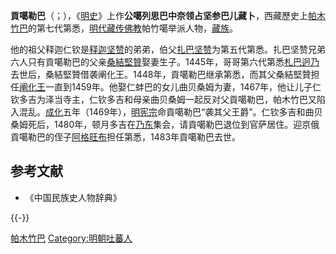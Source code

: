 {{expand|time=2015-02-09T10:26:51+00:00}}
'''貢噶勒巴'''（{{bo|z=ཀུན་དགའ་ལེགས་པ|w=kun dga' legs pa}}；{{bd|1433年||1483年||catIdx=Z}}），《[[明史|明史]]》上作'''公噶列思巴中奈领占坚参巴儿藏卜'''，西藏歷史上[[帕木竹巴|帕木竹巴]]的第七代第悉，[[明代|明代]][[藏传佛教|藏传佛教]]帕竹噶举派人物，[[藏族|藏族]]。

他的祖父释迦仁钦是[[释迦坚赞|释迦坚赞]]的弟弟，伯父[[扎巴坚赞_(帕竹)|扎巴坚赞]]为第五代第悉。扎巴坚赞兄弟六人只有貢噶勒巴的父亲[[桑結堅贊|桑結堅贊]]娶妻生子。1445年，哥哥第六代第悉[[札巴迥乃|札巴迥乃]]去世后，桑結堅贊借袭阐化王。1448年，貢噶勒巴继承第悉，而其父桑結堅贊担任[[阐化王|阐化王]]一直到1459年。他娶仁蚌巴的女儿曲贝桑姆为妻，1467年，他让儿子仁钦多吉为泽当寺主，仁钦多吉和母亲曲贝桑姆一起反对父貢噶勒巴，帕木竹巴又陷入混乱。[[成化|成化]]五年（1469年），[[明宪宗|明宪宗]]命貢噶勒巴“袭其父王爵”。仁钦多吉和曲贝桑姆死后，1480年，顿月多吉在[[乃东|乃东]]集会，请貢噶勒巴退位到官萨居住。迎京俄貢噶勒巴的侄子[[阿格旺布|阿格旺布]]担任第悉，1483年貢噶勒巴去世。

== 参考文献 ==
* 《中国民族史人物辞典》

{{-}}
{{start box}}
{{s-before|[[札巴迥乃|札巴迥乃]]}}
{{s-title|[[帕竹王朝|帕竹王朝]]统治者|第七任<br />1448年─1480年<br />阐化王<br />1469年─1480年}}
{{s-after|[[阿格旺布|阿格旺布]]}}
{{end box}}

[[Category:西藏君主|帕木竹巴]]
[[Category:明朝吐蕃人|Category:明朝吐蕃人]]